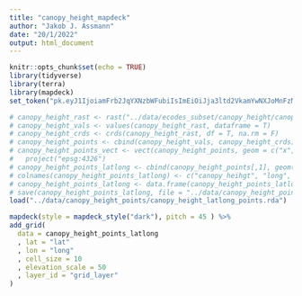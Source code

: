 ```yaml
---
title: "canopy_height_mapdeck"
author: "Jakob J. Assmann"
date: "20/1/2022"
output: html_document
---
```


```r
knitr::opts_chunk$set(echo = TRUE)
library(tidyverse)
library(terra)
library(mapdeck)
set_token("pk.eyJ1IjoiamFrb2JqYXNzbWFubiIsImEiOiJja3ltd2VkamYwNXJoMnFzMXo1azBlc2F4In0.TRLTR6w2EUkE_GYw7b_aDg")
```

```r
# canopy_height_rast <- rast("../data/ecodes_subset/canopy_height/canopy_height.vrt")
# canopy_height_vals <- values(canopy_height_rast, dataframe = T)
# canopy_height_crds <- crds(canopy_height_rast, df = T, na.rm = F)
# canopy_height_points <- cbind(canopy_height_vals, canopy_height_crds)
# canopy_height_points_vect <- vect(canopy_height_points, geom = c("x", "y"), crs = crs(canopy_height_rast)) %>%
#   project("epsg:4326")
# canopy_height_points_latlong <- cbind(canopy_height_points[,1], geom(canopy_height_points_vect)[, c("x","y")])
# colnames(canopy_height_points_latlong) <- c("canopy_heihgt", "long", "lat")
# canopy_height_points_latlong <- data.frame(canopy_height_points_latlong)
# save(canopy_height_points_latlong, file = "../data/canopy_height_points/canopy_height_latlong_points.rda")
load("../data/canopy_height_points/canopy_height_latlong_points.rda")
```

```r
mapdeck(style = mapdeck_style("dark"), pitch = 45 ) %>%
add_grid(
  data = canopy_height_points_latlong
  , lat = "lat"
  , lon = "long"
  , cell_size = 10
  , elevation_scale = 50
  , layer_id = "grid_layer"
)
```